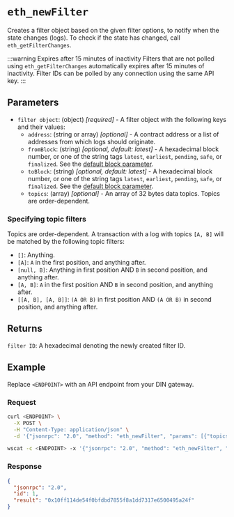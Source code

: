 
# `eth_newFilter`

Creates a filter object based on the given filter options, to notify when the state changes (logs). To check if the state has changed, call `eth_getFilterChanges`.

:::warning Expires after 15 minutes of inactivity
Filters that are not polled using `eth_getFilterChanges` automatically expires after 15 minutes of inactivity.
Filter IDs can be polled by any connection using the same API key.
:::

## Parameters

- `filter object`: (object) _[required]_ - A filter object with the following keys and their values:
  - `address`: (string or array) _[optional]_ - A contract address or a list of addresses from which logs should originate.
  - `fromBlock`: (string) _[optional, default: latest]_ - A hexadecimal block number, or one of the string tags `latest`, `earliest`, `pending`, `safe`, or `finalized`. See the [default block parameter](https://ethereum.org/en/developers/docs/apis/json-rpc/#default-block).
  - `toBlock`: (string) _[optional, default: latest]_ - A hexadecimal block number, or one of the string tags `latest`, `earliest`, `pending`, `safe`, or `finalized`. See the [default block parameter](https://ethereum.org/en/developers/docs/apis/json-rpc/#default-block).
  - `topics`: (array) _[optional]_ - An array of 32 bytes data topics. Topics are order-dependent.

### Specifying topic filters

Topics are order-dependent. A transaction with a log with topics `[A, B]` will be matched by the following topic filters:

- `[]`: Anything.
- `[A]`: `A` in the first position, and anything after.
- `[null, B]`: Anything in first position AND `B` in second position, and anything after.
- `[A, B]`: `A` in the first position AND `B` in second position, and anything after.
- `[[A, B], [A, B]]`: `(A OR B)` in first position AND `(A OR B)` in second position, and anything after.

## Returns

`filter ID`: A hexadecimal denoting the newly created filter ID.

## Example

Replace `<ENDPOINT>` with an API endpoint from your DIN gateway.

### Request

<Tabs>
  <TabItem value="curl">

```bash
curl <ENDPOINT> \
  -X POST \
  -H "Content-Type: application/json" \
  -d '{"jsonrpc": "2.0", "method": "eth_newFilter", "params": [{"topics": ["0xddf252ad1be2c89b69c2b068fc378daa952ba7f163c4a11628f55a4df523b3ef"]}], "id": 1}'
```

  </TabItem>
  <TabItem value="WSS">

```bash
wscat -c <ENDPOINT> -x '{"jsonrpc": "2.0", "method": "eth_newFilter", "params": [{"topics": ["0xddf252ad1be2c89b69c2b068fc378daa952ba7f163c4a11628f55a4df523b3ef"]}], "id": 1}'
```

  </TabItem>
</Tabs>

### Response

<Tabs>
  <TabItem value="JSON">

```json
{
  "jsonrpc": "2.0",
  "id": 1,
  "result": "0x10ff114de54f0bfdbd7855f8a1dd7317e6500495a24f"
}
```

  </TabItem>
</Tabs>

